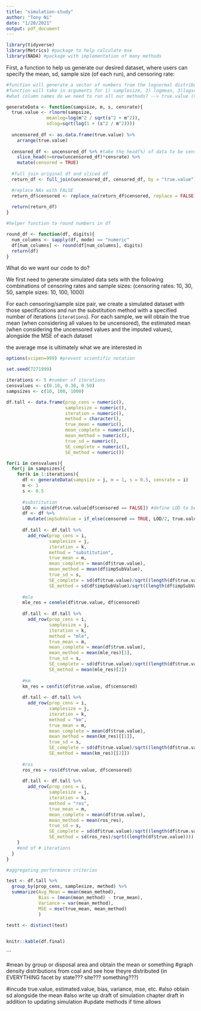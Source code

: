 ```yaml
---
title: "simulation-study"
author: "Tony Ni"
date: "1/20/2021"
output: pdf_document
---
```


```r
library(tidyverse)
library(Metrics) #package to help calculate mse
library(NADA) #package with implementation of many methods
```


First, a function to help us generate our desired dataset, where users can specify the mean, sd, sample size (of each run), and censoring rate:

```r
#function will generate a vector of numbers from the lognormal distribution and censor them at the given rate
#function will take in arguments for 1) samplesize, 2) logmean, 3)logsd
#what column names do we need to run all our methods? --> true.value (numeric), below (boolean)

generateData <- function(sampsize, m, s, censrate){
  true.value <- rlnorm(sampsize, 
               meanlog=log(m^2 / sqrt(s^2 + m^2)),
               sdlog=sqrt(log(1 + (s^2 / m^2))))
  
  uncensored_df <- as.data.frame(true.value) %>%
    arrange(true.value)
  
  censored_df <- uncensored_df %>% #take the head(%) of data to be censored
    slice_head(n=nrow(uncensored_df)*censrate) %>%
    mutate(censored = TRUE)
  
  #full join original df and sliced df
  return_df <- full_join(uncensored_df, censored_df, by = "true.value")

  #replace NAs with FALSE
  return_df$censored <- replace_na(return_df$censored, replace = FALSE)
  
  return(return_df)
}
```

```r
#helper function to round numbers in df

round_df <- function(df, digits){
  num_columns <- sapply(df, mode) == "numeric"
  df[num_columns] <- round(df[num_columns], digits)
  return(df)
}

```


What do we want our code to do? 

We first need to generate simulated data sets with the following combinations of censoring rates and sample sizes: (censoring rates: 10, 30, 50, sample sizes: 10, 100, 1000)

For each censoring/sample size pair, we create a simulated dataset with those specifications and run the substitution method with a specified number of iterations (`iterations`). For each sample, we will obtain the true mean (when considering all values to be uncensored), the estimated mean (when considering the uncensored values and the imputed values), alongside the MSE of each dataset`       `

the average mse is ultimately what we are interested in

```r
options(scipen=999) #prevent scientific notation

set.seed(7271999)

iterations <- 5 #number of iterations
censvalues <- c(0.10, 0.30, 0.50)
sampsizes <- c(10, 100, 1000)

df.tall <- data.frame(prop_cens = numeric(),
                      samplesize = numeric(),
                      iteration = numeric(),
                      method = character(),
                      true_mean = numeric(),
                      mean_complete = numeric(),
                      mean_method = numeric(),
                      true_sd = numeric(),
                      SE_complete = numeric(),
                      SE_method = numeric())

for(i in censvalues){
  for(j in sampsizes){
    for(k in 1:iterations){
      df <- generateData(sampsize = j, m = 1, s = 0.5, censrate = i)
      m <- 1
      s <- 0.5
      
      #substitution
      LOD <- min(df$true.value[df$censored == FALSE]) #define LOD to be smallest, uncensored value
      df <- df %>%
        mutate(impSubValue = if_else(censored == TRUE, LOD/2, true.value))
      
      df.tall <- df.tall %>%
        add_row(prop_cens = i,
                samplesize = j,
                iteration = k,
                method = "substitution",
                true_mean = m,
                mean_complete = mean(df$true.value),
                mean_method = mean(df$impSubValue),
                true_sd = s,
                SE_complete = sd(df$true.value)/sqrt((length(df$true.value))),
                SE_method = sd(df$impSubValue)/sqrt((length(df$impSubValue))))
      
      #mle
      mle_res = cenmle(df$true.value, df$censored)
      
      df.tall <- df.tall %>%
        add_row(prop_cens = i,
                samplesize = j,
                iteration = k,
                method = "mle",
                true_mean = m,
                mean_complete = mean(df$true.value),
                mean_method = mean(mle_res)[1],
                true_sd = s,
                SE_complete = sd(df$true.value)/sqrt((length(df$true.value))),
                SE_method = mean(mle_res)[2])
      
      #km
      km_res = cenfit(df$true.value, df$censored)
      
      df.tall <- df.tall %>%
        add_row(prop_cens = i,
                samplesize = j,
                iteration = k,
                method = "km",
                true_mean = m,
                mean_complete = mean(df$true.value),
                mean_method = mean(km_res)[[1]],
                true_sd = s,
                SE_complete = sd(df$true.value)/sqrt((length(df$true.value))),
                SE_method = mean(km_res)[[2]])
      
      #ros
      ros_res = ros(df$true.value, df$censored)
      
      df.tall <- df.tall %>%
        add_row(prop_cens = i,
                samplesize = j,
                iteration = k,
                method = "ros",
                true_mean = m,
                mean_complete = mean(df$true.value),
                mean_method = mean(ros_res),
                true_sd = s,
                SE_complete = sd(df$true.value)/sqrt((length(df$true.value))),
                SE_method = sd(ros_res)/sqrt((length(df$true.value))))
    }
    #end of # iterations
  }
}

#aggregating performance criterias

test <- df.tall %>%
  group_by(prop_cens, samplesize, method) %>%
  summarize(Avg_Mean = mean(mean_method),
            Bias = (mean(mean_method) - true_mean),
            Variance = var(mean_method),
            MSE = mse(true_mean, mean_method) 
            )

testt <- distinct(test)
  
```

\newpage

```r
knitr::kable(df.final)
```

<!--

```r
# SPACE TO TEST BELOW

df <- generateData(sampsize = 100, m = 1, s = 0.5, censrate = 0.10)

LOD <- min(df$true.value[df$censored == FALSE]) #define LOD to be smallest, uncensored value

df <- df %>%
  mutate(impSubValue = if_else(censored == TRUE, LOD/2, true.value))

true.mean <- mean(df$true.value)
est.mean <- mean(df$impSubValue)

#playing around with putting data into a df
combinations <- cbind(combinations, substitution = sub.list.MSE)

test <- df.final %>%
  mutate_at(c(2:3), as.numeric)
  
-->
```

#mean by group or disposal area and obtain the mean or something
#graph density distributions from coal and see how theyre distributed (in EVERYTHING facet by state??? site??? something???)

#incude true.value, estimated.value, bias, variance, mse, etc.
#also obtain sd alongside the mean
#also write up draft of simulation chapter draft in addition to updating simulation
#update methods if time allows
